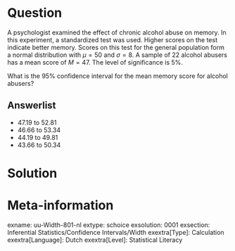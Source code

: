 
Question
========
A psychologist examined the effect of chronic alcohol abuse on memory. In this experiment, a standardized test was used. Higher scores on the test indicate better memory. Scores on this test for the general population form a normal distribution with $\mu = 50$ and $\sigma = 8$. A sample of 22 alcohol abusers has a mean score of $M = 47$. The level of significance is 5%.


What is the 95% confidence interval for the mean memory score for alcohol abusers?

Answerlist
----------
* 47.19 to 52.81
* 46.66 to 53.34
* 44.19 to 49.81
* 43.66 to 50.34


Solution
========



Meta-information
================
exname: uu-Width-801-nl
extype: schoice
exsolution: 0001
exsection: Inferential Statistics/Confidence Intervals/Width
exextra[Type]: Calculation
exextra[Language]: Dutch
exextra[Level]: Statistical Literacy